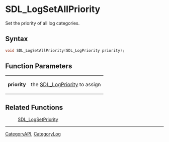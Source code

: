 = SDL_LogSetAllPriority =

Set the priority of all log categories.

== Syntax ==

<syntaxhighlight lang='c'>
void SDL_LogSetAllPriority(SDL_LogPriority priority);
</syntaxhighlight>

== Function Parameters ==

{|
|'''priority'''
|the [[SDL_LogPriority]] to assign
|}

== Related Functions ==

:[[SDL_LogSetPriority]]

----
[[CategoryAPI]], [[CategoryLog]]


